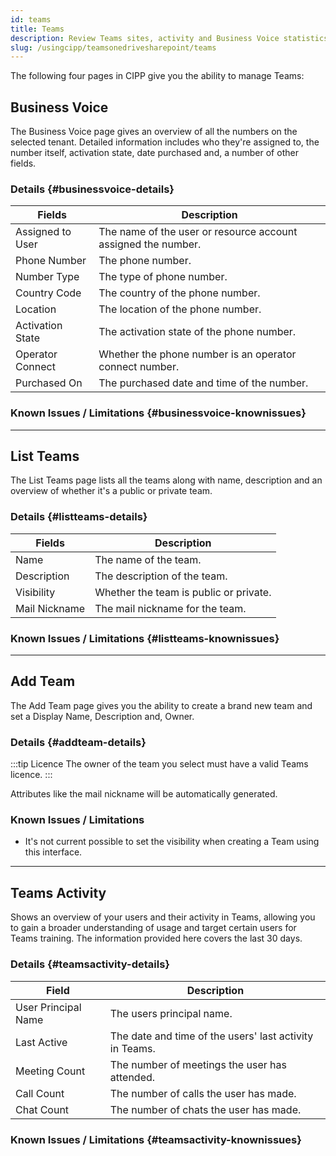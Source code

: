 ```yaml
---
id: teams
title: Teams
description: Review Teams sites, activity and Business Voice statistics
slug: /usingcipp/teamsonedrivesharepoint/teams
---
```


<PseudonymisedData />

The following four pages in CIPP give you the ability to manage Teams:

## Business Voice

The Business Voice page gives an overview of all the numbers on the selected tenant.
Detailed information includes who they're assigned to, the number itself, activation state, date purchased and, a number of other fields.

### Details {#businessvoice-details}

| Fields                    | Description                                                   |
| ------------------------- | ------------------------------------------------------------- |
| Assigned to User          | The name of the user or resource account assigned the number. |
| Phone Number              | The phone number.                                             |
| Number Type               | The type of phone number.                                     |
| Country Code              | The country of the phone number.                              |
| Location                  | The location of the phone number.                             |
| Activation State          | The activation state of the phone number.                     |
| Operator Connect          | Whether the phone number is an operator connect number.       |
| Purchased On              | The purchased date and time of the number.                     |

### Known Issues / Limitations {#businessvoice-knownissues}

<NoKnownIssues />

---

## List Teams

The List Teams page lists all the teams along with name, description and an overview of whether it's a public or private team.

### Details {#listteams-details}

| Fields                    | Description                            |
| ------------------------- | -------------------------------------- |
| Name                      | The name of the team.                  |
| Description               | The description of the team.           |
| Visibility                | Whether the team is public or private. |
| Mail Nickname             | The mail nickname for the team.        |

### Known Issues / Limitations {#listteams-knownissues}

<NoKnownIssues />

---

## Add Team

The Add Team page gives you the ability to create a brand new team and set a Display Name, Description and, Owner.  

### Details {#addteam-details}

:::tip Licence
The owner of the team you select must have a valid Teams licence.
:::

Attributes like the mail nickname will be automatically generated.

### Known Issues / Limitations

* It's not current possible to set the visibility when creating a Team using this interface.

<OtherIssues />

---

## Teams Activity

Shows an overview of your users and their activity in Teams, allowing you to gain a broader understanding of usage and target certain users for Teams training. The information provided here covers the last 30 days.

### Details {#teamsactivity-details}

| Field                 | Description                                             |
| --------------------- | ------------------------------------------------------- |
| User Principal Name   | The users principal name.                               |
| Last Active           | The date and time of the users' last activity in Teams. |
| Meeting Count         | The number of meetings the user has attended.           |
| Call Count            | The number of calls the user has made.                  |
| Chat Count            | The number of chats the user has made.                  |

### Known Issues / Limitations {#teamsactivity-knownissues}

<NoKnownIssues />

